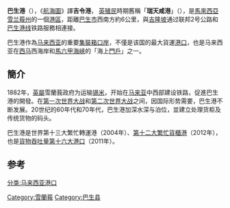 {{Expand|time=2016-04-30T13:28:46+00:00}}
{{Infobox settlement
<!--See Template:Infobox Settlement for additional fields that may be available-->
<!--See the Table at Infobox Settlement for all fields and descriptions of usage-->
<!-- Basic info  ---------------->
|name                   = 巴生港
|official_name          = Pelabuhan Klang
|other_name             =
|native_name            = Port Klang<br>கிள்ளான் துறைமுகம்
|settlement_type        = 城鎮
|image_skyline          = Northport Malaysia Wharve.JPG
|pushpin_map            = Malaysia
<!-- Location ------------------>
|subdivision_type       = [[世界政區索引|國家]]
|subdivision_name       = {{MAS}}
|subdivision_type1      = [[马来西亚州属和联邦直辖区|州屬]]
|subdivision_name1      = {{flag|Selangor}}
|subdivision_type2      = [[马来西亚县份|县]]
|subdivision_name2      = {{tsl|en|Klang District|巴生縣}}
<!-- Politics ----------------->
|government_footnotes   = 
|government_type        = 
|leader_party           = 
|leader_title           = [[地方政府_(马来西亚)|地方政府]]
|leader_name            = [[巴生市議會|巴生市議會]]
|leader_title1          = 港口管理机构
|leader_name1           = [[巴生港务局|巴生港务局]]
|established_title      =  <!-- Settled -->
|established_date       = 1901年9月15日
<!-- Area    --------------------->
|area_footnotes         =<ref>{{cite web |title=Town built on Selangor's tin trade |url=http://www.nst.com.my/Current_News/Streets/Tuesday/Stories/2525176/Article/ |date=6 April 2009 |work= |publisher=New Straits Times (Malaysia) |accessdate=20 June 2009 |archive-url=https://web.archive.org/web/20190322230654/https://www.nst.com.my/Current_News/Streets/Tuesday/Stories/2525176/Article/ |archive-date=2019-03-22 |dead-url=yes }}</ref>
|area_total_km2         = 573
<!-- Population   ----------------------->
|population_as_of       = 2007
|population_footnotes   =
|population_note        =
|population_total       = 
|timezone               = [[马来西亚标准时间|马来西亚标准时间]]
|utc_offset             = +8
|timezone_DST           = 
|utc_offset_DST         = 
|coordinates            = {{coord|3|0|0|N|101|24|0|E|region:MY|display=inline}}
|elevation_footnotes    =  <!--for references: use<ref> tags-->
|elevation_m            = 
|elevation_ft           =
<!-- Area/postal codes & others -------->
|postal_code_type       = [[马来西亚邮政编码|邮编]]
|postal_code            = 42000
|area_code_type         = {{tsl|en|Telephone numbers in Malaysia|马来西亚电话区号|电话区号}}
|area_code              = +60 3
|number plate prefix    = B
|website                = {{URL|http://www.pka.gov.my}}
|footnotes              = 
}}
'''巴生港'''（{{lang-ms|Pelabuhan Klang}}），《[[鄭和航海圖|航海圖]]》譯'''吉令港'''， [[英殖民|英殖民]]時期舊稱「'''瑞天咸港'''」（{{lang-en|Port Swettenham}}），是[[馬來西亞|馬來西亞]][[雪兰莪州|雪兰莪州]]{{link-ms|巴生縣|Daerah Klang}}的一個[[港口|港區]]，距離[[巴生市|巴生市]]西南方約6公里，與[[吉隆坡|吉隆坡]]通过联邦2号公路和[[巴生港线|巴生港线]]铁路服務相連接。

巴生港作為[[马来西亚|马来西亚]]的重要[[集裝箱|集裝箱]][[口岸|口岸]]，不僅是该国的最大貨運[[港口|港口]]，也是马来西亚在[[西马|西马]]西海岸和[[馬六甲海峽|馬六甲海峽]]的「海上[[門戶|門戶]]」之一。

==簡介==
1882年，[[英屬|英屬]]雪蘭莪政府为运输[[锡米|锡米]]，开始在[[马来亚|马来亚]]中西部建设铁路，促進巴生港的開發。在[[第一次世界大战|第一次世界大战]]和[[第二次世界大战|第二次世界大战]]之间，因国际形势需要，巴生港不断发展。20世纪的60年代和70年代，巴生港加深水深与泊位，並建立处理货柜及传统货物的码头。

巴生港是世界第十三大繁忙轉運港（2004年）、[[世界上集装箱吞吐量最大的港口列表|第十二大繁忙貨櫃港]]（2012年），也是[[世界上貨物吞吐量最大的港口列表|貨物吞吐量第十六大港口]]（2011年）。

==参考==
{{Portal|马来西亚}}
{{reflist}}
{{雪兰莪}}
[[分类:马来西亚港口|分类:马来西亚港口]]
[[Category:雪蘭莪|Category:雪蘭莪]]
[[Category:巴生县|Category:巴生县]]